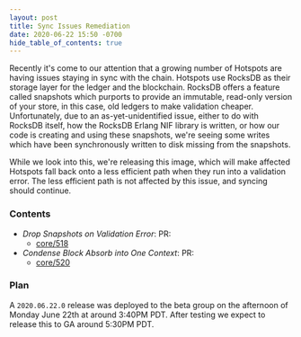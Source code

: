 ```yaml
---
layout: post
title: Sync Issues Remediation
date: 2020-06-22 15:50 -0700
hide_table_of_contents: true
---
```


Recently it's come to our attention that a growing number of Hotspots are having issues staying in
sync with the chain. Hotspots use RocksDB as their storage layer for the ledger and the blockchain.
RocksDB offers a feature called snapshots which purports to provide an immutable, read-only version
of your store, in this case, old ledgers to make validation cheaper. Unfortunately, due to an
as-yet-unidentified issue, either to do with RocksDB itself, how the RocksDB Erlang NIF library is
written, or how our code is creating and using these snapshots, we're seeing some writes which have
been synchronously written to disk missing from the snapshots.

<!--truncate-->

While we look into this, we're releasing this image, which will make affected Hotspots fall back
onto a less efficient path when they run into a validation error. The less efficient path is not
affected by this issue, and syncing should continue.

### Contents

- _Drop Snapshots on Validation Error_: PR:
  - [core/518](https://github.com/helium/blockchain-core/pull/518)
- _Condense Block Absorb into One Context_: PR:
  - [core/520](https://github.com/helium/blockchain-core/pull/520)

### Plan

A `2020.06.22.0` release was deployed to the beta group on the afternoon of Monday June 22th at
around 3:40PM PDT. After testing we expect to release this to GA around 5:30PM PDT.
